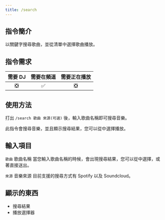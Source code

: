```yaml
---
title: /search
---
```


## 指令簡介
<Info>
以關鍵字搜尋歌曲，並從清單中選擇歌曲播放。
</Info>

## 指令需求
| 需要 DJ |	需要在頻道 | 需要正在播放 |
| :-----: | :-------: | :---------: |
|   ❎   |    ✅     |     ❎      |

## 使用方法
打出 `/search 歌曲 來源(可選)` 後，輸入歌曲名稱即可搜尋音樂。

此指令會搜尋音樂，並且顯示搜尋結果，您可以從中選擇播放。

## 輸入項目
`歌曲` 歌曲名稱
<Info>
當您輸入歌曲名稱的時候，會出現搜尋結果，您可以從中選擇，或著直接送出。
</Info>

`來源` 音樂來源
<Info>
目前支援的搜尋方式有 Spotify 以及 Soundcloud。
</Info>

## 顯示的東西
- 搜尋結果
- 播放選擇器